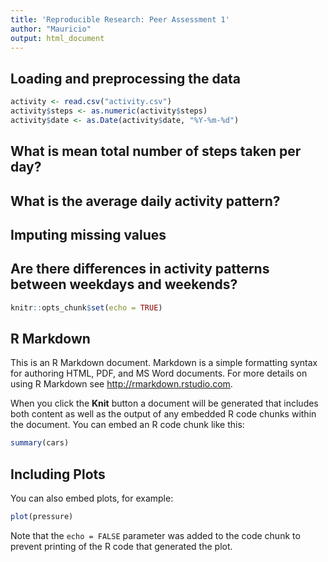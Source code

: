 ---
title: 'Reproducible Research: Peer Assessment 1'
author: "Mauricio"
output: html_document
---


## Loading and preprocessing the data

```{r data}
activity <- read.csv("activity.csv")
activity$steps <- as.numeric(activity$steps)
activity$date <- as.Date(activity$date, "%Y-%m-%d")
```


## What is mean total number of steps taken per day?



## What is the average daily activity pattern?



## Imputing missing values



## Are there differences in activity patterns between weekdays and weekends?


```{r setup, include=FALSE}
knitr::opts_chunk$set(echo = TRUE)
```

## R Markdown

This is an R Markdown document. Markdown is a simple formatting syntax for authoring HTML, PDF, and MS Word documents. For more details on using R Markdown see <http://rmarkdown.rstudio.com>.

When you click the **Knit** button a document will be generated that includes both content as well as the output of any embedded R code chunks within the document. You can embed an R code chunk like this:

```{r cars}
summary(cars)
```

## Including Plots

You can also embed plots, for example:

```{r pressure, echo=FALSE}
plot(pressure)
```

Note that the `echo = FALSE` parameter was added to the code chunk to prevent printing of the R code that generated the plot.
